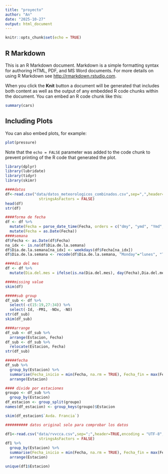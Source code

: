 ```yaml
---
title: "proyecto"
author: "An"
date: "2025-10-27"
output: html_document
---
```


```r
knitr::opts_chunk$set(echo = TRUE)
```

## R Markdown

This is an R Markdown document. Markdown is a simple formatting syntax for authoring HTML, PDF, and MS Word documents. For more details on using R Markdown see <http://rmarkdown.rstudio.com>.

When you click the **Knit** button a document will be generated that includes both content as well as the output of any embedded R code chunks within the document. You can embed an R code chunk like this:

```r
summary(cars)
```

## Including Plots

You can also embed plots, for example:

```r
plot(pressure)
```

Note that the `echo = FALSE` parameter was added to the code chunk to prevent printing of the R code that generated the plot.

```r
library(dplyr)
library(lubridate)
library(tidyr)
library(skimr)

####datos
df<-read.csv("data/datos_meteorologicos_combinados.csv",sep=",",header=TRUE,encoding = "UTF-8",
               stringsAsFactors = FALSE)
head(df)
str(df)

####forma de fecha
df <- df %>%
  mutate(Fecha = parse_date_time(Fecha, orders = c("dmy", "ymd", "Ymd", "dmY", "Y/m/d", "d/m/Y"))) %>%
  mutate(Fecha = as.Date(Fecha))
####semana 
df$Fecha <- as.Date(df$Fecha)
na_idx <- is.na(df$Dia.de.la.semana)
df$Dia.de.la.semana[na_idx] <- weekdays(df$Fecha[na_idx])
df$Dia.de.la.semana <- recode(df$Dia.de.la.semana, "Monday"="lunes", "Tuesday"="martes", "Wednesday"="miércoles",  "Thursday"="jueves", "Friday"="viernes", "Saturday"="sábado", "Sunday"="domingo")

####dia del mes
df <- df %>%
  mutate(Dia.del.mes = ifelse(is.na(Dia.del.mes), day(Fecha),Dia.del.mes))

####missing value
skim(df)

```

```r
#####sub group
df_sub <- df %>% 
  select(-c(15:19,27:34)) %>%
  select(-Id, -PM1, -NOx, -NO)
str(df_sub)
skim(df_sub)

####arrange 
df_sub <- df_sub %>%
  arrange(Estacion, Fecha)
df_sub <- df_sub %>% 
  relocate(Estacion, Fecha)
str(df_sub)

#####fecha
df_sub %>%
  group_by(Estacion) %>%
  summarise(Fecha_inicio = min(Fecha, na.rm = TRUE), Fecha_fin = max(Fecha, na.rm = TRUE), n_dias = n()) %>%
  arrange(Estacion)

```

```r
#### divide por estaciones
groupo <- df_sub %>%
  group_by(Estacion)
df_estacion <- group_split(groupo)
names(df_estacion) <- group_keys(groupo)$Estacion  

skim(df_estacion$`Avda. Francia`)
```

```r

########## datos original solo para comprobar los datos 

df1<-read.csv("data/rvvcca.csv",sep=";",header=TRUE,encoding = "UTF-8",
               stringsAsFactors = FALSE)
df1 %>%
  group_by(Estacion) %>%
  summarise(Fecha_inicio = min(Fecha, na.rm = TRUE), Fecha_fin = max(Fecha, na.rm = TRUE), n_dias = n()) %>%
  arrange(Estacion)

unique(df1$Estacion)
```



